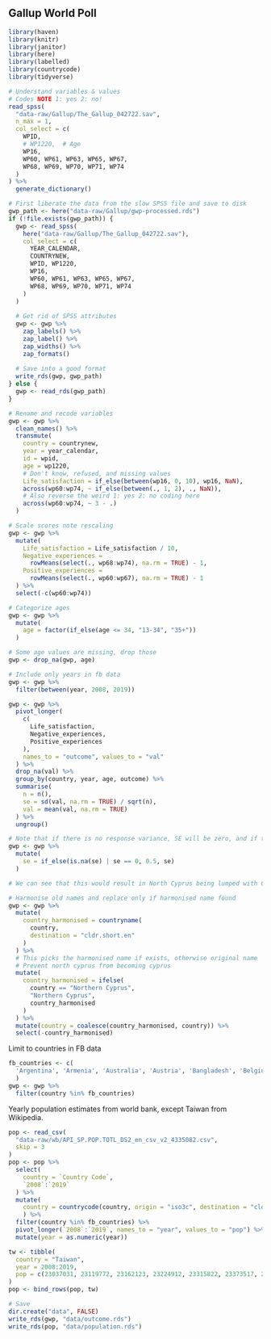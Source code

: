 ## Gallup World Poll

```r
library(haven)
library(knitr)
library(janitor)
library(here)
library(labelled)
library(countrycode)
library(tidyverse)
```

```r
# Understand variables & values
# Codes NOTE 1: yes 2: no!
read_spss(
  "data-raw/Gallup/The_Gallup_042722.sav",
  n_max = 1,
  col_select = c(
    WPID, 
    # WP1220,  # Age
    WP16,
    WP60, WP61, WP63, WP65, WP67,
    WP68, WP69, WP70, WP71, WP74
  )
) %>%
  generate_dictionary()
```

```r
# First liberate the data from the slow SPSS file and save to disk
gwp_path <- here("data-raw/Gallup/gwp-processed.rds")
if (!file.exists(gwp_path)) {
  gwp <- read_spss(
    here("data-raw/Gallup/The_Gallup_042722.sav"),
    col_select = c(
      YEAR_CALENDAR,
      COUNTRYNEW,
      WPID, WP1220, 
      WP16,
      WP60, WP61, WP63, WP65, WP67,
      WP68, WP69, WP70, WP71, WP74
    )
  )
  
  # Get rid of SPSS attributes
  gwp <- gwp %>%
    zap_labels() %>%
    zap_label() %>%
    zap_widths() %>%
    zap_formats()
  
  # Save into a good format
  write_rds(gwp, gwp_path)
} else {
  gwp <- read_rds(gwp_path)
}

# Rename and recode variables
gwp <- gwp %>%
  clean_names() %>%
  transmute(
    country = countrynew,
    year = year_calendar,
    id = wpid,
    age = wp1220,
    # Don't know, refused, and missing values
    Life_satisfaction = if_else(between(wp16, 0, 10), wp16, NaN),
    across(wp60:wp74, ~ if_else(between(., 1, 2), ., NaN)),
    # Also reverse the weird 1: yes 2: no coding here
    across(wp60:wp74, ~ 3 - .)
  )

# Scale scores note rescaling
gwp <- gwp %>%
  mutate(
    Life_satisfaction = Life_satisfaction / 10,
    Negative_experiences =
      rowMeans(select(., wp68:wp74), na.rm = TRUE) - 1,
    Positive_experiences =
      rowMeans(select(., wp60:wp67), na.rm = TRUE) - 1
  ) %>%
  select(-c(wp60:wp74))

# Categorize ages
gwp <- gwp %>%
  mutate(
    age = factor(if_else(age <= 34, "13-34", "35+"))
  )

# Some age values are missing, drop those
gwp <- drop_na(gwp, age)

# Include only years in fb data
gwp <- gwp %>% 
  filter(between(year, 2008, 2019))
```


```r
gwp <- gwp %>%
  pivot_longer(
    c(
      Life_satisfaction,
      Negative_experiences,
      Positive_experiences
    ),
    names_to = "outcome", values_to = "val"
  ) %>%
  drop_na(val) %>% 
  group_by(country, year, age, outcome) %>%
  summarise(
    n = n(),
    se = sd(val, na.rm = TRUE) / sqrt(n),
    val = mean(val, na.rm = TRUE)
  ) %>%
  ungroup()

# Note that if there is no response variance, SE will be zero, and if there is only 1 response, SE will be NA. Here we fix those by assigning them the maximum SE (0.5)
gwp <- gwp %>% 
  mutate(
    se = if_else(is.na(se) | se == 0, 0.5, se)
  )
```

```r
# We can see that this would result in North Cyprus being lumped with Cyprus so we need to replace the name before harmonising

# Harmonise old names and replace only if harmonised name found
gwp <- gwp %>%
  mutate(
    country_harmonised = countryname(
      country,
      destination = "cldr.short.en"
    )
  ) %>%
  # This picks the harmonised name if exists, otherwise original name
  # Prevent north cyprus from becoming cyprus
  mutate(
    country_harmonised = ifelse(
      country == "Northern Cyprus",
      "Northern Cyprus",
      country_harmonised
    )
  ) %>%
  mutate(country = coalesce(country_harmonised, country)) %>%
  select(-country_harmonised)
```

Limit to countries in FB data

```r
fb_countries <- c(
  'Argentina', 'Armenia', 'Australia', 'Austria', 'Bangladesh', 'Belgium', 'Bolivia', 'Bosnia', 'Brazil', 'Bulgaria', 'Costa Rica', 'Croatia', 'Cyprus', 'Denmark', 'Dominican Republic', 'Ecuador', 'Egypt', 'El Salvador', 'Finland', 'France', 'Germany', 'Greece', 'Guatemala', 'Haiti', 'Honduras', 'Hungary', 'India', 'Iraq', 'Ireland', 'Israel', 'Italy', 'Japan', 'Jordan', 'Kenya', 'Libya', 'Lithuania', 'Malawi', 'Malaysia', 'Mexico', 'Morocco', 'Mozambique', 'Netherlands', 'New Zealand', 'Nicaragua', 'Nigeria', 'North Macedonia', 'Norway', 'Pakistan', 'Panama', 'Paraguay', 'Peru', 'Poland', 'Portugal', 'Puerto Rico', 'Qatar', 'Serbia', 'Slovakia', 'Slovenia', 'South Africa', 'Spain', 'Sri Lanka', 'Sweden', 'Switzerland', 'Taiwan', 'Thailand', 'Tunisia', 'Turkey', 'UK', 'United Arab Emirates', 'Uruguay', 'US', 'Venezuela'
  )
gwp <- gwp %>% 
  filter(country %in% fb_countries)
```

Yearly population estimates from world bank, except Taiwan from Wikipedia.

```r
pop <- read_csv(
  "data-raw/wb/API_SP.POP.TOTL_DS2_en_csv_v2_4335082.csv", 
  skip = 3
)
pop <- pop %>% 
  select(
    country = `Country Code`,
    `2008`:`2019`
  ) %>% 
  mutate(
    country = countrycode(country, origin = "iso3c", destination = "cldr.short.en")
    ) %>% 
  filter(country %in% fb_countries) %>% 
  pivot_longer(`2008`:`2019`, names_to = "year", values_to = "pop") %>% 
  mutate(year = as.numeric(year))

tw <- tibble(
  country = "Taiwan",
  year = 2008:2019,
  pop = c(23037031, 23119772, 23162123, 23224912, 23315822, 23373517, 23433753, 23492074, 23539816, 23571227, 23588932, 23600903)
)
pop <- bind_rows(pop, tw)
```


```r
# Save
dir.create("data", FALSE)
write_rds(gwp, "data/outcome.rds")
write_rds(pop, "data/population.rds")
```
